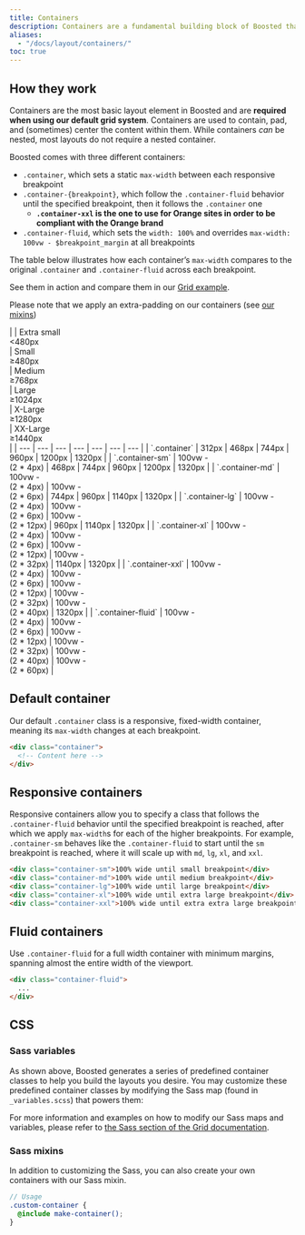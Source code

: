 ```yaml
---
title: Containers
description: Containers are a fundamental building block of Boosted that contain, pad, and align your content within a given device or viewport.
aliases:
  - "/docs/layout/containers/"
toc: true
---
```


## How they work

Containers are the most basic layout element in Boosted and are **required when using our default grid system**. Containers are used to contain, pad, and (sometimes) center the content within them. While containers *can* be nested, most layouts do not require a nested container.

Boosted comes with three different containers:

- `.container`, which sets a static `max-width` between each responsive breakpoint
- `.container-{breakpoint}`, which follow the `.container-fluid` behavior until the specified breakpoint, then it follows the `.container` one
  - **`.container-xxl` is the one to use for Orange sites in order to be compliant with the Orange brand**
- `.container-fluid`, which sets the `width: 100%` and overrides `max-width: 100vw - $breakpoint_margin` at all breakpoints

The table below illustrates how each container’s `max-width` compares to the original `.container` and `.container-fluid` across each breakpoint.

See them in action and compare them in our [Grid example]([[docsref:/examples/grid#containers]]).

Please note that we apply an extra-padding on our containers (see [our mixins](#mixins))

<BsTable>
|  | Extra small<div class="fw-normal">&lt;480px</div> | Small<div class="fw-normal">&ge;480px</div> | Medium<div class="fw-normal">&ge;768px</div> | Large<div class="fw-normal">&ge;1024px</div> | X-Large<div class="fw-normal">&ge;1280px</div> | XX-Large<div class="fw-normal">&ge;1440px</div> |
| --- | --- | --- | --- | --- | --- | --- |
| `.container` | <span class="text-body-secondary">312px</span> | 468px | 744px | 960px | 1200px | 1320px |
| `.container-sm` | <span class="text-body-secondary">100vw -<br />(2 * 4px)</span> | 468px | 744px | 960px | 1200px | 1320px |
| `.container-md` | <span class="text-body-secondary">100vw -<br />(2 * 4px)</span> | <span class="text-body-secondary">100vw -<br />(2 * 6px)</span> | 744px | 960px | 1140px | 1320px |
| `.container-lg` | <span class="text-body-secondary">100vw -<br />(2 * 4px)</span> | <span class="text-body-secondary">100vw -<br />(2 * 6px)</span> | <span class="text-body-secondary">100vw -<br />(2 * 12px)</span> | 960px | 1140px | 1320px |
| `.container-xl` | <span class="text-body-secondary">100vw -<br />(2 * 4px)</span> | <span class="text-body-secondary">100vw -<br />(2 * 6px)</span> | <span class="text-body-secondary">100vw -<br />(2 * 12px)</span> | <span class="text-body-secondary">100vw -<br />(2 * 32px)</span> | 1140px | 1320px |
| `.container-xxl` | <span class="text-body-secondary">100vw -<br />(2 * 4px)</span> | <span class="text-body-secondary">100vw -<br />(2 * 6px)</span> | <span class="text-body-secondary">100vw -<br />(2 * 12px)</span> | <span class="text-body-secondary">100vw -<br />(2 * 32px)</span> | <span class="text-body-secondary">100vw -<br />(2 * 40px)</span> | 1320px |
| `.container-fluid` | <span class="text-body-secondary">100vw -<br />(2 * 4px)</span> | <span class="text-body-secondary">100vw -<br />(2 * 6px)</span> | <span class="text-body-secondary">100vw -<br />(2 * 12px)</span> | <span class="text-body-secondary">100vw -<br />(2 * 32px)</span> | <span class="text-body-secondary">100vw -<br />(2 * 40px)</span> | <span class="text-body-secondary">100vw -<br />(2 * 60px)</span> |
</BsTable>

## Default container

Our default `.container` class is a responsive, fixed-width container, meaning its `max-width` changes at each breakpoint.

```html
<div class="container">
  <!-- Content here -->
</div>
```

## Responsive containers

Responsive containers allow you to specify a class that follows the `.container-fluid` behavior until the specified breakpoint is reached, after which we apply `max-width`s for each of the higher breakpoints. For example, `.container-sm` behaves like the `.container-fluid` to start until the `sm` breakpoint is reached, where it will scale up with `md`, `lg`, `xl`, and `xxl`.

```html
<div class="container-sm">100% wide until small breakpoint</div>
<div class="container-md">100% wide until medium breakpoint</div>
<div class="container-lg">100% wide until large breakpoint</div>
<div class="container-xl">100% wide until extra large breakpoint</div>
<div class="container-xxl">100% wide until extra extra large breakpoint</div>
```

## Fluid containers

Use `.container-fluid` for a full width container with minimum margins, spanning almost the entire width of the viewport.

```html
<div class="container-fluid">
  ...
</div>
```

## CSS

### Sass variables

As shown above, Boosted generates a series of predefined container classes to help you build the layouts you desire. You may customize these predefined container classes by modifying the Sass map (found in `_variables.scss`) that powers them:

<ScssDocs name="container-max-widths" file="scss/_variables.scss" />

For more information and examples on how to modify our Sass maps and variables, please refer to [the Sass section of the Grid documentation]([[docsref:/layout/grid#css]]).

### Sass mixins

In addition to customizing the Sass, you can also create your own containers with our Sass mixin.

<ScssDocs name="container-mixins" file="scss/mixins/_container.scss" />

```scss
// Usage
.custom-container {
  @include make-container();
}
```
